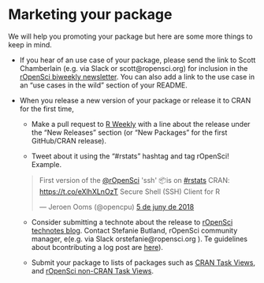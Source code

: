 # Marketing your package {#marketing}

We will help you promoting your package but here are some more things to keep in mind.

* If you hear of an use case of your package, please send the link to Scott Chamberlain (e.g. via Slack or scott@ropensci.org) for inclusion in the [rOpenSci biweekly newsletter](https://ropensci.github.io/biweekly/). You can also add a link to the use case in an "use cases in the wild" section of your README.

* When you release a new version of your package or release it to CRAN for the first time, 

    * Make a pull request to [R Weekly](https://github.com/rweekly/rweekly.org) with a line about the release under the "New Releases" section (or "New Packages" for the first GitHub/CRAN release).
    
    * Tweet about it using the "#rstats" hashtag and tag rOpenSci! Example.
    
    <blockquote class="twitter-tweet" data-lang="ca"><p lang="en" dir="ltr">First version of the <a href="https://twitter.com/rOpenSci?ref_src=twsrc%5Etfw">@rOpenSci</a> &#39;ssh&#39; 📦is on <a href="https://twitter.com/hashtag/rstats?src=hash&amp;ref_src=twsrc%5Etfw">#rstats</a> CRAN: <a href="https://t.co/eXlhXLnOzT">https://t.co/eXlhXLnOzT</a> Secure Shell (SSH) Client for R</p>&mdash; Jeroen Ooms (@opencpu) <a href="https://twitter.com/opencpu/status/1003934871830622208?ref_src=twsrc%5Etfw">5 de juny de 2018</a></blockquote>
    
    * Consider submitting a technote about the release to [rOpenSci technotes blog](https://ropensci.org/technotes/). Contact Stefanie Butland, rOpenSci community manager, e(e.g. via Slack orstefanie@ropensci.org ). Te guidelines about bcontributing a log post are [here](https://github.com/ropensci/roweb2#contributing-a-blog-post)).
    
    * Submit your package to lists of packages such as [CRAN Task Views](https://cran.r-project.org/web/views/), and [rOpenSci non-CRAN Task Views](https://github.com/search?utf8=%E2%9C%93&q=user%3Aropensci+%22task+view%22&type=Repositories&ref=searchresults).
